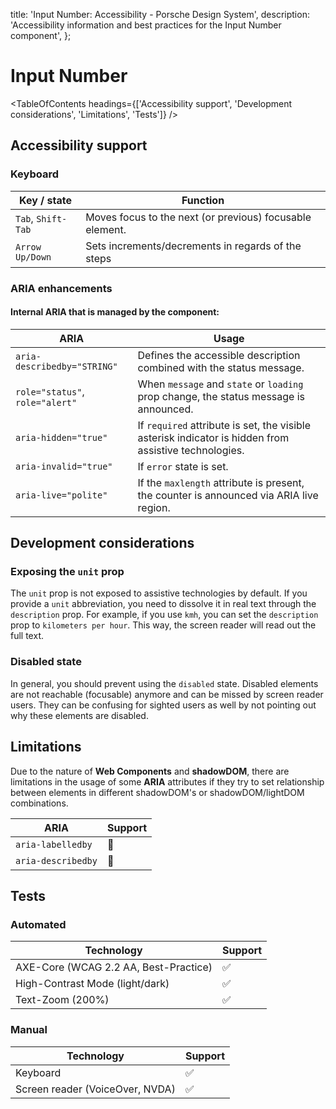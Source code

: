 
  title: 'Input Number: Accessibility - Porsche Design System',
  description: 'Accessibility information and best practices for the Input Number component',
};

# Input Number <ComponentStatus tagName="p-input-number"></ComponentStatus>

<TableOfContents headings={['Accessibility support', 'Development considerations', 'Limitations', 'Tests']} />

## Accessibility support

### Keyboard

| Key / state        | Function                                                 |
| ------------------ | -------------------------------------------------------- |
| `Tab`, `Shift-Tab` | Moves focus to the next (or previous) focusable element. |
| `Arrow Up/Down`    | Sets increments/decrements in regards of the steps       |

### ARIA enhancements

#### Internal **ARIA** that is managed by the component:

| ARIA                            | Usage                                                                                                 |
| ------------------------------- | ----------------------------------------------------------------------------------------------------- |
| `aria-describedby="STRING"`     | Defines the accessible description combined with the status message.                                  |
| `role="status"`, `role="alert"` | When `message` and `state` or `loading` prop change, the status message is announced.                 |
| `aria-hidden="true"`            | If `required` attribute is set, the visible asterisk indicator is hidden from assistive technologies. |
| `aria-invalid="true"`           | If `error` state is set.                                                                              |
| `aria-live="polite"`            | If the `maxlength` attribute is present, the counter is announced via ARIA live region.               |

## Development considerations

### Exposing the `unit` prop

The `unit` prop is not exposed to assistive technologies by default. If you provide a `unit` abbreviation, you need to
dissolve it in real text through the `description` prop. For example, if you use `kmh`, you can set the `description`
prop to `kilometers per hour`. This way, the screen reader will read out the full text.

### Disabled state

In general, you should prevent using the `disabled` state. Disabled elements are not reachable (focusable) anymore and
can be missed by screen reader users. They can be confusing for sighted users as well by not pointing out why these
elements are disabled.

## Limitations

Due to the nature of **Web Components** and **shadowDOM**, there are limitations in the usage of some **ARIA**
attributes if they try to set relationship between elements in different shadowDOM's or shadowDOM/lightDOM combinations.

| ARIA               | Support |
| ------------------ | ------- |
| `aria-labelledby`  | 🚫      |
| `aria-describedby` | 🚫      |

## Tests

### Automated

| Technology                            | Support |
| ------------------------------------- | ------- |
| AXE-Core (WCAG 2.2 AA, Best-Practice) | ✅      |
| High-Contrast Mode (light/dark)       | ✅      |
| Text-Zoom (200%)                      | ✅      |

### Manual

| Technology                      | Support |
| ------------------------------- | ------- |
| Keyboard                        | ✅      |
| Screen reader (VoiceOver, NVDA) | ✅      |
